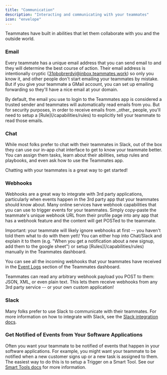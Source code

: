 ```yaml
---
title: "Communication"
description: "Interacting and communicating with your teammates"
icon: "envelope"
---
```


Teammates have built in abilities that let them collaborate with you and the outside world.

### Email

Every teammate has a unique email address that you can send email to and they will determine the best course of action. Their email address is intentionally cryptic (31pbobrerdvj@inbox.teammates.work) so only you know it, and other people don't start emailing your teammates by mistake. 
But if you give your teammate a GMail account, you can set up emailing forwarding so they'll have a nice email at your domain.

<Note>
By default, the email you use to login to the Teammates app is considered a trusted sender and teammates will automatically read emails from you. But for security purposes, in order to receive emails from _other_ people, you'll need to setup a [Rule](/capabilities/rules) to explicitly tell your teammate to read those emails.
</Note>

### Chat

While most folks prefer to chat with their teammates in Slack, out of the box they can use our in-app chat interface to get to know your teammate better. 
You can assign them tasks, learn about their abilities, setup rules and playbooks, and even ask how to use the Teammates app.

Chatting with your teammates is a great way to get started\!

### Webhooks

Webhooks are a great way to integrate with 3rd party applications, particularly when events happen in the 3rd party app that your teammates should know about. 
Many online services have webhook capabilities that you can use to trigger events for your teammates. Simply copy-paste the teammate's unique webhook URL from their profile page into any app that has a webhook feature and the content will get POSTed to the teammate.

<Note>
Important: your teammate will likely ignore webhooks at first -- you haven't told them what to do with them yet\! You can either hop into Chat/Slack and explain it to them (e.g. "When you get a notification about a new signup, add them to the google sheet") or setup [Rules](/capabilities/rules) manually in the Teammates dashboard.
</Note>

You can see all the incoming webhooks that your teammates have received in the [Event Logs](https://app.teammates.work/events) section of the Teammates dashboard.

<Tip>
Teammates can read any arbitrary webhook payload you POST to them: JSON, XML, or even plain text. This lets them receive webhooks from any 3rd party service -- or your own custom application!
</Tip>

### Slack

Many folks prefer to use Slack to communicate with their teammates. For more information on how to integrate with Slack, see the [Slack integration docs](/capabilities/slack).

### Get Notified of Events from Your Software Applications

Often you want your teammate to be notified of events that happen in your software applications. For example, you might want your teammate to be notified when a new customer signs up or a new task is assigned to them. The easiest way to do this is to setup a Trigger on a Smart Tool. See our [Smart Tools docs](/capabilities/smart-tools) for more information.